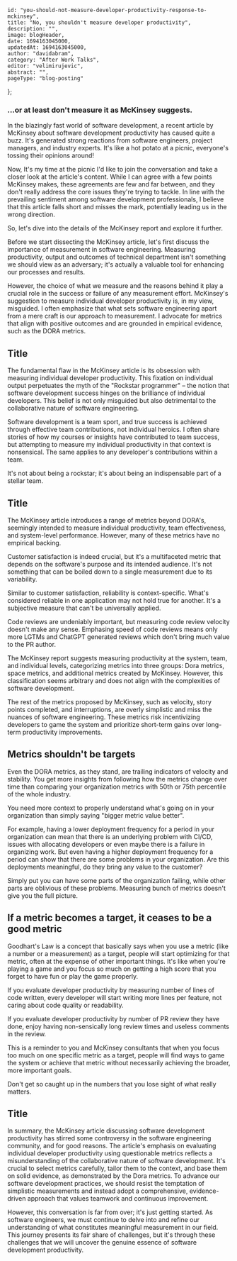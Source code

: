 
    id: "you-should-not-measure-developer-productivity-response-to-mckinsey",
    title: "No, you shouldn't measure developer productivity",
    description: "",
    image: blogHeader,
    date: 1694163045000,
    updatedAt: 1694163045000,
    author: "davidabram",
    category: "After Work Talks",
    editor: "velimirujevic",
    abstract: "",
    pageType: "blog-posting"
};

### ...or at least don't measure it as McKinsey suggests.

In the blazingly fast world of software development, a recent article by McKinsey about software development productivity has caused quite a buzz. It's generated strong reactions from software engineers, project managers, and industry experts. It's like a hot potato at a picnic, everyone's tossing their opinions around!  

Now, It's my time at the picnic I'd like to join the conversation and take a closer look at the article's content. While I can agree with a few points McKinsey makes, these agreements are few and far between, and they don't really address the core issues they're trying to tackle. In line with the prevailing sentiment among software development professionals, I believe that this article falls short and misses the mark, potentially leading us in the wrong direction. 

So, let's dive into the details of the McKinsey report and explore it further.

Before we start dissecting the McKinsey article, let's first discuss the importance of measurement in software engineering. Measuring productivity, output and outcomes of technical department isn't something we should view as an adversary; it's actually a valuable tool for enhancing our processes and results. 

However, the choice of what we measure and the reasons behind it play a crucial role in the success or failure of any measurement effort. McKinsey's suggestion to measure individual developer productivity is, in my view, misguided. I often emphasize that what sets software engineering apart from a mere craft is our approach to measurement. I advocate for metrics that align with positive outcomes and are grounded in empirical evidence, such as the DORA metrics.

## Title 

The fundamental flaw in the McKinsey article is its obsession with measuring individual developer productivity. This fixation on individual output perpetuates the myth of the "Rockstar programmer" – the notion that software development success hinges on the brilliance of individual developers. This belief is not only misguided but also detrimental to the collaborative nature of software engineering.

Software development is a team sport, and true success is achieved through effective team contributions, not individual heroics. I often share stories of how my courses or insights have contributed to team success, but attempting to measure my individual productivity in that context is nonsensical. The same applies to any developer's contributions within a team.

It's not about being a rockstar; it's about being an indispensable part of a stellar team.

## Title

The McKinsey article introduces a range of metrics beyond DORA's, seemingly intended to measure individual productivity, team effectiveness, and system-level performance. However, many of these metrics have no empirical backing.

Customer satisfaction is indeed crucial, but it's a multifaceted metric that depends on the software's purpose and its intended audience. It's not something that can be boiled down to a single measurement due to its variability.

Similar to customer satisfaction, reliability is context-specific. What's considered reliable in one application may not hold true for another. It's a subjective measure that can't be universally applied.

Code reviews are undeniably important, but measuring code review velocity doesn't make any sense. Emphasing speed of code reviews means only more LGTMs and ChatGPT generated reviews which don't bring much value to the PR author.

The McKinsey report suggests measuring productivity at the system, team, and individual levels, categorizing metrics into three groups: Dora metrics, space metrics, and additional metrics created by McKinsey. However, this classification seems arbitrary and does not align with the complexities of software development.

The rest of the metrics proposed by McKinsey, such as velocity, story points completed, and interruptions, are overly simplistic and miss the nuances of software engineering. These metrics risk incentivizing developers to game the system and prioritize short-term gains over long-term productivity improvements.

## Metrics shouldn't be targets

Even the DORA metrics, as they stand, are trailing indicators of velocity and stability. You get more insights from following how the metrics change over time than comparing your organization metrics with 50th or 75th percentile of the whole industry.

You need more context to properly understand what's going on in your organization than simply saying "bigger metric value better".

For example, having a lower deployment frequency for a period in your organization can mean that there is an underlying problem with CI/CD, issues with allocating developers or even maybe there is a failure in organizing work. But even having a higher deployment frequency for a period can show that there are some problems in your organization. Are this deployments meaningful, do they bring any value to the customer?

Simply put you can have some parts of the organization failing, while other parts are oblivious of these problems. Measuring bunch of metrics doesn't give you the full picture.

## If a metric becomes a target, it ceases to be a good metric

Goodhart's Law is a concept that basically says when you use a metric (like a number or a measurement) as a target, people will start optimizing for that metric, often at the expense of other important things. It's like when you're playing a game and you focus so much on getting a high score that you forget to have fun or play the game properly.

If you evaluate developer productivity by measuring number of lines of code written, every developer will start writing more lines per feature, not caring about code quality or readability.

If you evaluate developer productivity by number of PR review they have done, enjoy having non-sensically long review times and useless comments in the review.

This is a reminder to you and McKinsey consultants that when you focus too much on one specific metric as a target, people will find ways to game the system or achieve that metric without necessarily achieving the broader, more important goals.

Don't get so caught up in the numbers that you lose sight of what really matters.

## Title

In summary, the McKinsey article discussing software development productivity has stirred some controversy in the software engineering community, and for good reasons. The article's emphasis on evaluating individual developer productivity using questionable metrics reflects a misunderstanding of the collaborative nature of software development. It's crucial to select metrics carefully, tailor them to the context, and base them on solid evidence, as demonstrated by the Dora metrics. To advance our software development practices, we should resist the temptation of simplistic measurements and instead adopt a comprehensive, evidence-driven approach that values teamwork and continuous improvement.

However, this conversation is far from over; it's just getting started. As software engineers, we must continue to delve into and refine our understanding of what constitutes meaningful measurement in our field. This journey presents its fair share of challenges, but it's through these challenges that we will uncover the genuine essence of software development productivity.

